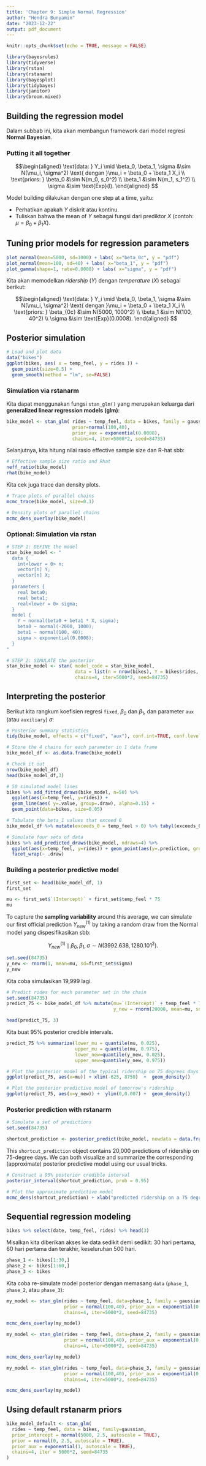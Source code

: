 ```yaml
---
title: 'Chapter 9: Simple Normal Regression'
author: "Hendra Bunyamin"
date: "2023-12-22"
output: pdf_document
---
```


```r
knitr::opts_chunk$set(echo = TRUE, message = FALSE)
```

```r
library(bayesrules)
library(tidyverse)
library(rstan)
library(rstanarm)
library(bayesplot)
library(tidybayes)
library(janitor)
library(broom.mixed)
```

## Building the regression model

Dalam subbab ini, kita akan membangun framework dari model regresi **Normal Bayesian**.

### Putting it all together

$$\begin{aligned}
  \text{data: } Y_i \mid \beta_0, \beta_1, \sigma &\sim N(\mu_i, \sigma^2) \text{ dengan }\mu_i = \beta_0 + \beta_1 X_i  \\
  \text{priors: } \beta_0 &\sim N(m_0, s_0^2) \\
                  \beta_1 &\sim N(m_1, s_1^2) \\
                  \sigma  &\sim \text{Exp}(l).
\end{aligned}
$$

Model building dilakukan dengan one step at a time, yaitu:       
   
* Perhatikan apakah $Y$ diskrit atau kontinu.
* Tuliskan bahwa the mean of $Y$ sebagai fungsi dari prediktor $X$ (contoh: $\mu = \beta_0 + \beta_1 X$).

## Tuning prior models for regression parameters

```r
plot_normal(mean=5000, sd=1000) + labs( x="beta_0c", y = "pdf")
plot_normal(mean=100, sd=40) + labs( x="beta_1", y = "pdf")
plot_gamma(shape=1, rate=0.0008) + labs( x="sigma", y = "pdf")
```

Kita akan memodelkan _ridership_ ($Y$) dengan _temperature_ ($X$) sebagai berikut:

$$\begin{aligned}
  \text{data: } Y_i \mid \beta_0, \beta_1, \sigma &\sim N(\mu_i, \sigma^2) \text{ dengan }\mu_i = \beta_0 + \beta_1 X_i  \\
  \text{priors: } \beta_{0c} &\sim N(5000, 1000^2) \\
                  \beta_1 &\sim N(100, 40^2) \\
                  \sigma  &\sim \text{Exp}(0.0008).
\end{aligned}
$$

## Posterior simulation

```r
# Load and plot data
data("bikes")
ggplot(bikes, aes( x = temp_feel, y = rides )) +
  geom_point(size=0.5) + 
  geom_smooth(method = "lm", se=FALSE)
```

### Simulation via rstanarm

Kita dapat menggunakan fungsi `stan_glm()` yang merupakan keluarga dari **generalized linear regression models (glm)**:
```r
bike_model <- stan_glm( rides ~ temp_feel, data = bikes, family = gaussian, prior_intercept = normal(5000, 1000),
                        prior=normal(100,40),
                        prior_aux = exponential(0.0008),
                        chains=4, iter=5000*2, seed=84735)
```

Selanjutnya, kita hitung nilai rasio effective sample size dan R-hat sbb:

```r
# Effective sample size ratio and Rhat
neff_ratio(bike_model)
rhat(bike_model)
```

Kita cek juga trace dan density plots.

```r
# Trace plots of parallel chains
mcmc_trace(bike_model, size=0.1)

# Density plots of parallel chains
mcmc_dens_overlay(bike_model)
```

### Optional: Simulation via rstan

```r
# STEP 1: DEFINE the model
stan_bike_model <- "
  data {
    int<lower = 0> n;
    vector[n] Y;
    vector[n] X;
  }
  parameters {
    real beta0;
    real beta1;
    real<lower = 0> sigma;
  }
  model {
    Y ~ normal(beta0 + beta1 * X, sigma);
    beta0 ~ normal(-2000, 1000);
    beta1 ~ normal(100, 40);
    sigma ~ exponential(0.0008);
  }
"
```

```r
# STEP 2: SIMULATE the posterior
stan_bike_model <- stan( model_code = stan_bike_model, 
                         data = list(n = nrow(bikes), Y = bikes$rides, X = bikes$temp_feel), 
                         chains=4, iter=5000*2, seed=84735)
```

## Interpreting the posterior

Berikut kita rangkum koefisien regresi `fixed`, $\beta_0$ dan $\beta_1$, dan parameter `aux` (atau `auxiliary`) $\sigma$:

```r
# Posterior summary statistics
tidy(bike_model, effects = c("fixed", "aux"), conf.int=TRUE, conf.level=0.8)
```

```r
# Store the 4 chains for each parameter in 1 data frame
bike_model_df <- as.data.frame(bike_model)

# Check it out
nrow(bike_model_df)
head(bike_model_df,3)

```

```r
# 50 simulated model lines
bikes %>% add_fitted_draws(bike_model, n=50) %>%
  ggplot(aes(x=temp_feel, y=rides)) +
  geom_line(aes( y=.value, group=.draw), alpha=0.15) +
  geom_point(data=bikes, size=0.05)
```

```r
# Tabulate the beta_1 values that exceed 0
bike_model_df %>% mutate(exceeds_0 = temp_feel > 0) %>% tabyl(exceeds_0)
```

```r
# Simulate four sets of data
bikes %>% add_predicted_draws(bike_model, ndraws=4) %>% 
  ggplot(aes(x=temp_feel, y=rides)) + geom_point(aes(y=.prediction, group=.draw), size=0.2) + 
  facet_wrap(~ .draw)
```

### Building a posterior predictive model

```r
first_set <- head(bike_model_df, 1)
first_set
```

```r
mu <- first_set$`(Intercept)` + first_set$temp_feel * 75
mu
```

To capture the **sampling variability** around this average, we can simulate our first official prediction $Y_{new}^{(1)}$ by taking a random draw from the Normal model yang dispesifikasikan sbb:

$$
  Y_{new}^{(1)} \mid \beta_0, \beta_1, \sigma \sim N(3992.638,1280.101^2).
$$

```r
set.seed(84735)
y_new <- rnorm(1, mean=mu, sd=first_set$sigma)
y_new
```

Kita coba simulasikan 19,999 lagi.

```r
# Predict rides for each parameter set in the chain
set.seed(84735)
predict_75 <- bike_model_df %>% mutate(mu=`(Intercept)` + temp_feel * 75, 
                                       y_new = rnorm(20000, mean=mu, sd=sigma))
```

```r
head(predict_75, 3)
```

Kita buat 95% posterior credible intervals.

```r
predict_75 %>% summarize(lower_mu = quantile(mu, 0.025),
                         upper_mu = quantile(mu, 0.975),
                         lower_new=quantile(y_new, 0.025),
                         upper_new=quantile(y_new, 0.975))
```

```r
# Plot the posterior model of the typical ridership on 75 degrees days
ggplot(predict_75, aes(x=mu)) + xlim(-625, 8750)  +  geom_density()
```
```r
# Plot the posterior predictive model of tomorrow's ridership
ggplot(predict_75, aes(x=y_new)) +  ylim(0,0.007) +  geom_density() 
```

### Posterior prediction with rstanarm

```r
# Simulate a set of predictions
set.seed(84735)

shortcut_prediction <- posterior_predict(bike_model, newdata = data.frame(temp_feel=75))
```

This `shortcut_prediction` object contains 20,000 predictions of ridership on 75-degree days. We can both visualize and summarize the corresponding (approximate) posterior predictive model using our usual tricks.

```r
# Construct a 95% posterior credible interval
posterior_interval(shortcut_prediction, prob = 0.95)
```

```r
# Plot the approximate predictive model
mcmc_dens(shortcut_prediction) + xlab("predicted ridership on a 75 degree day")
```


## Sequential regression modeling

```r
bikes %>% select(date, temp_feel, rides) %>% head(3)
```

Misalkan kita diberikan akses ke data sedikit demi sedikit: 30 hari pertama, 60 hari pertama dan terakhir, keseluruhan 500 hari.

```r
phase_1 <- bikes[1:30,]
phase_2 <- bikes[1:60,]
phase_3 <- bikes
```

Kita coba re-simulate model posterior dengan memasang `data` (`phase_1`, `phase_2`, atau `phase_3`):

```r
my_model <- stan_glm(rides ~ temp_feel, data=phase_1, family = gaussian, prior_intercept = normal(5000, 1000),
                     prior = normal(100,40), prior_aux = exponential(0.0008),
                     chains=4, iter=5000*2, seed=84735)
```

```r
mcmc_dens_overlay(my_model)
```

```r
my_model <- stan_glm(rides ~ temp_feel, data=phase_2, family = gaussian, prior_intercept = normal(5000, 1000),
                     prior = normal(100,40), prior_aux = exponential(0.0008),
                     chains=4, iter=5000*2, seed=84735)
```

```r
mcmc_dens_overlay(my_model)
```


```r
my_model <- stan_glm(rides ~ temp_feel, data=phase_3, family = gaussian, prior_intercept = normal(5000, 1000),
                     prior = normal(100,40), prior_aux = exponential(0.0008),
                     chains=4, iter=5000*2, seed=84735)
```


```r
mcmc_dens_overlay(my_model)
```

## Using default rstanarm priors

```r
bike_model_default <- stan_glm(
  rides ~ temp_feel, data = bikes, family=gaussian,
  prior_intercept = normal(5000, 2.5, autoscale = TRUE),
  prior = normal(0, 2.5, autoscale = TRUE),
  prior_aux = exponential(1, autoscale = TRUE),
  chains=4, iter = 5000*2, seed=84735
)
```


